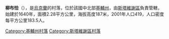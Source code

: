 {{coord|49|30|32|N|30|8|5|E|scale:30000|display=title}}

'''柳布恰'''（{{lang-uk|Любча}}），是[[烏克蘭|烏克蘭]]的村落，位於該國中北部[[基輔州|基輔州]]，由[[斯塔維謝區|斯塔維謝區]]負責管轄，始建於1640年，面積2.28平方公里，海拔高度187米，2001年人口419，人口密度每平方公里183.5人。

{{DEFAULTSORT:Любча}}
[[Category:基輔州村落|Category:基輔州村落]]
[[Category:斯塔維謝區村落|Category:斯塔維謝區村落]]


{{Kiev-geo-stub}}